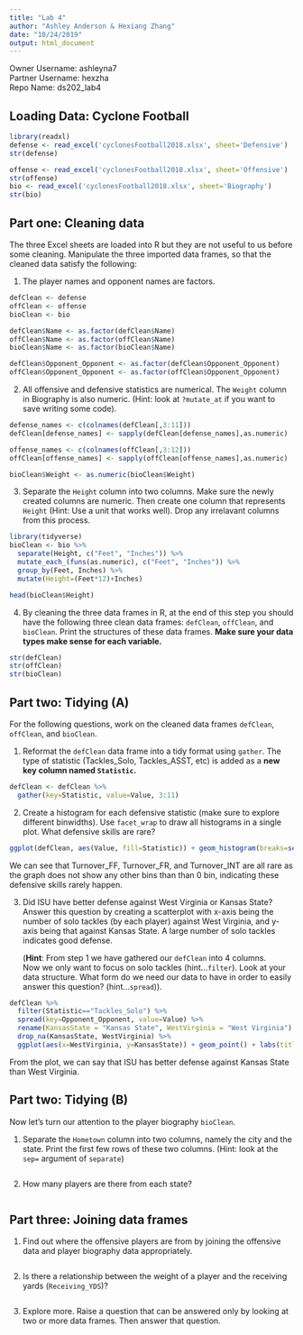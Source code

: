 ```yaml
---
title: "Lab 4"
author: "Ashley Anderson & Hexiang Zhang"
date: "10/24/2019"
output: html_document
---
```


Owner Username: ashleyna7  
Partner Username: hexzha  
Repo Name: ds202_lab4  


## Loading Data: Cyclone Football 

```r
library(readxl)
defense <- read_excel('cyclonesFootball2018.xlsx', sheet='Defensive')
str(defense)
```

```r
offense <- read_excel('cyclonesFootball2018.xlsx', sheet='Offensive')
str(offense)
bio <- read_excel('cyclonesFootball2018.xlsx', sheet='Biography')
str(bio)
```

## Part one: Cleaning data
The three Excel sheets are loaded into R but they are not useful to us before some cleaning. Manipulate the three imported data frames, so that the cleaned data satisfy the following:

1. The player names and opponent names are factors.

```r
defClean <- defense
offClean <- offense
bioClean <- bio

defClean$Name <- as.factor(defClean$Name)
offClean$Name <- as.factor(offClean$Name)
bioClean$Name <- as.factor(bioClean$Name)

defClean$Opponent_Opponent <- as.factor(defClean$Opponent_Opponent)
offClean$Opponent_Opponent <- as.factor(offClean$Opponent_Opponent)
```

2. All offensive and defensive statistics are numerical. The `Weight` column in Biography is also numeric. (Hint: look at `?mutate_at` if you want to save writing some code). 

```r
defense_names <- c(colnames(defClean[,3:11]))
defClean[defense_names] <- sapply(defClean[defense_names],as.numeric)

offense_names <- c(colnames(offClean[,3:12]))
offClean[offense_names] <- sapply(offClean[offense_names],as.numeric)

bioClean$Weight <- as.numeric(bioClean$Weight)
```

3. Separate the `Height` column into two columns. Make sure the newly created columns are numeric. Then create one column that represents `Height` (Hint: Use a unit that works well). Drop any irrelavant columns from this process. 

```r
library(tidyverse)
bioClean <- bio %>%
  separate(Height, c("Feet", "Inches")) %>%
  mutate_each_(funs(as.numeric), c("Feet", "Inches")) %>%
  group_by(Feet, Inches) %>%
  mutate(Height=(Feet*12)+Inches)

head(bioClean$Height)
```

4. By cleaning the three data frames in R, at the end of this step you should have the following three clean data frames: `defClean`, `offClean`, and `bioClean`. Print the structures of these data frames. **Make sure your data types make sense for each variable.**

```r
str(defClean)
str(offClean)
str(bioClean)
```


## Part two: Tidying (A)
For the following questions, work on the cleaned data frames `defClean`, `offClean`, and `bioClean`.

1. Reformat the `defClean` data frame into a tidy format using `gather`. The type of statistic (Tackles_Solo, Tackles_ASST, etc) is added as a **new key column named `Statistic`.** 

```r
defClean <- defClean %>%
  gather(key=Statistic, value=Value, 3:11)
```

2. Create a histogram for each defensive statistic (make sure to explore different binwidths). Use `facet_wrap` to draw all histograms in a single plot. What defensive skills are rare?

```r
ggplot(defClean, aes(Value, fill=Statistic)) + geom_histogram(breaks=seq(0,6,by=1)) + facet_wrap(~Statistic) + labs(title="Histogram of ISU Football Defensive Statistics", x="Value", y="Count")
```
We can see that Turnover_FF, Turnover_FR, and Turnover_INT are all rare as the graph does not show any other bins than than 0 bin, indicating these defensive skills rarely happen. 


3. Did ISU have better defense against West Virginia or Kansas State? Answer this question by creating a scatterplot with x-axis being the number of solo tackles (by each player) against West Virginia, and y-axis being that against Kansas State. A large number of solo tackles indicates good defense. 

      (**Hint**: From step 1 we have gathered our `defClean` into 4 columns. \
       Now we only want to focus on solo tackles (hint...`filter`). 
      Look at your data structure. What form do we need our data to have in order to easily answer this question? (hint...`spread`)). 
      
```r
defClean %>%
  filter(Statistic=="Tackles_Solo") %>% 
  spread(key=Opponent_Opponent, value=Value) %>%
  rename(KansasState = "Kansas State", WestVirginia = "West Virginia") %>%
  drop_na(KansasState, WestVirginia) %>%
  ggplot(aes(x=WestVirginia, y=KansasState)) + geom_point() + labs(title="Defensive Tackles: West Virginia vs. Kansas State", x="West Virginia", y="Kansas State") + xlim(0,9) + ylim(0,9)

```
From the plot, we can say that ISU has better defense against Kansas State than West Virginia. 

## Part two: Tidying  (B)
Now let's turn our attention to the player biography `bioClean`.

1. Separate the `Hometown` column into two columns, namely the city and the state. Print the first few rows of these two columns. (Hint: look at the `sep=` argument of `separate`)

```r

```

2. How many players are there from each state?

```r

```


## Part three: Joining data frames

1. Find out where the offensive players are from by joining the offensive data and player biography data appropriately.

```r

```

2. Is there a relationship between the weight of a player and the receiving yards (`Receiving_YDS`)?

```r

```

3. Explore more. Raise a question that can be answered only by looking at two or more data frames. Then answer that question.

```r

```

